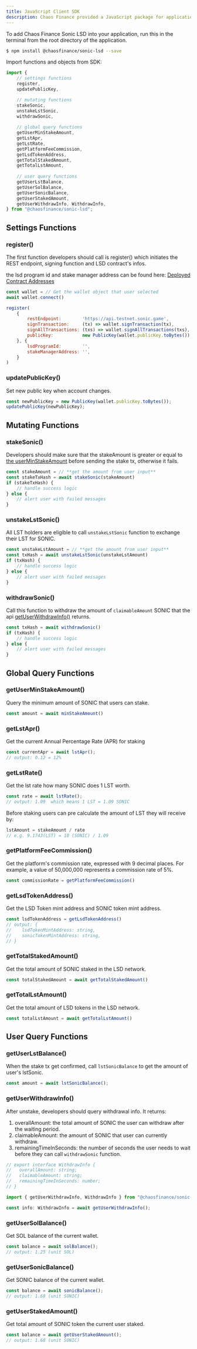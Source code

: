 ```yaml
---
title: JavaScript Client SDK
description: Chaos Finance provided a JavaScript package for application developers, making the adoption fast and robust.
---
```


To add Chaos Finance Sonic LSD into your application, run this in the terminal from the root directory of the application. 

```bash
$ npm install @chaosfinance/sonic-lsd --save
```

Import functions and objects from SDK:

```javascript
import {
    // settings functions
    register,
    updatePublicKey,

    // mutating functions
    stakeSonic,
    unstakeLstSonic,
    withdrawSonic,
    
    // global query functions
    getUserMinStakeAmount,
    getLstApr,
    getLstRate,
    getPlatformFeeCommission,
    getLsdTokenAddress,
    getTotalStakedAmount,
    getTotalLstAmount,
    
    // user query functions
    getUserLstBalance,
    getUserSolBalance,
    getUserSonicBalance,
    getUserStakedAmount,
    getUserWithdrawInfo, WithdrawInfo,
} from "@chaosfinance/sonic-lsd";
```

## Settings Functions

### register()

The first function developers should call is register() which initiates the REST endpoint, signing function and LSD contract's infos.

<Callout>the lsd program id and stake manager address can be found here: [Deployed Contract Addresses](contract-addresses)</Callout>

```javascript
const wallet = // Get the wallet object that user selected
await wallet.connect()

register(
    {
        restEndpoint:        'https://api.testnet.sonic.game',
        signTransaction:     (tx) => wallet.signTransaction(tx),
        signAllTransactions: (txs) => wallet.signAllTransactions(txs),
        publicKey:           new PublicKey(wallet.publicKey.toBytes()),
    }, {
        lsdProgramId:        '',
        stakeManagerAddress: '',
    }
)
```

### updatePublicKey()

Set new public key when account changes. 

```javascript
const newPublicKey = new PublicKey(wallet.publicKey.toBytes()); 
updatePublicKey(newPublicKey);
```


## Mutating Functions

### stakeSonic()

Developers should make sure that the stakeAmount is greater or equal to [the userMinStakeAmount](#getuserminstakeamount) before sending the stake tx, otherwise it fails.

```javascript
const stakeAmount = // **get the amount from user input**
const stakeTxHash = await stakeSonic(stakeAmount)
if (stakeTxHash) {
    // handle success logic
} else {
    // alert user with failed messages
}
```

### unstakeLstSonic()

All LST holders are eligible to call `unstakeLstSonic` function to exchange their LST for SONIC.

```javascript
const unstakeLstAmount = // **get the amount from user input**
const txHash = await unstakeLstSonic(unstakeLstAmount)
if (txHash) {
    // handle success logic
} else {
    // alert user with failed messages
}
```

### withdrawSonic()

Call this function to withdraw the amount of `claimableAmount` SONIC that the api [getUserWithdrawInfo\(\)](#getuserwithdrawinfo) returns.

```javascript
const txHash = await withdrawSonic()
if (txHash) {
    // handle success logic
} else {
    // alert user with failed messages
}
```

## Global Query Functions

### getUserMinStakeAmount()

Query the minimum amount of SONIC that users can stake.

```javascript
const amount = await minStakeAmount()
```

### getLstApr()
Get the current Annual Percentage Rate (APR) for staking

```javascript
const currentApr = await lstApr();
// output: 0.12 = 12%
```

### getLstRate()
Get the lst rate how many SONIC does 1 LST worth.

```javascript
const rate = await lstRate();
// output: 1.09  which means 1 LST = 1.09 SONIC
```

Before staking users can pre calculate the amount of LST they will receive by:

```javascript
lstAmount = stakeAmount / rate
// e.g. 9.1743(LST) = 10 (SONIC) / 1.09
```

### getPlatformFeeCommission()

Get the platform's commission rate, expressed with 9 decimal places. For example, a value of 50,000,000 represents a commission rate of 5%.

```javascript
const commissionRate = getPlatformFeeCommission()
```

### getLsdTokenAddress()

Get the LSD Token mint address and SONIC token mint address.

```javascript
const lsdTokenAddress = getLsdTokenAddress()
// output: {
//    lsdTokenMintAddress: string,
//    sonicTokenMintAddress: string,
// }
```

### getTotalStakedAmount()

Get the total amount of SONIC staked in the LSD network.

```javascript
const totalStakedAmount = await getTotalStakedAmount()
```

### getTotalLstAmount()

Get the total amount of LSD tokens in the LSD network.

```javascript
const totalLstAmount = await getTotalLstAmount()
```

## User Query Functions

### getUserLstBalance()

When the stake tx get confirmed, call `lstSonicBalance` to get the amount of user's lstSonic.

```javascript
const amount = await lstSonicBalance();
```

### getUserWithdrawInfo()
After unstake, developers should query withdrawal info. It returns:

1. overallAmount: the total amount of SONIC the user can withdraw after the waiting period.
2. claimableAmount: the amount of SONIC that user can currently withdraw.
3. remainingTimeInSeconds: the number of seconds the user needs to wait before they can call `withdrawSonic` function.

```javascript
// export interface WithdrawInfo {
//   overallAmount: string;
//   claimableAmount: string;
//   remainingTimeInSeconds: number;
// }

import { getUserWithdrawInfo, WithdrawInfo } from "@chaosfinance/sonic-lsd";

const info: WithdrawInfo = await getUserWithdrawInfo();
```


### getUserSolBalance()
Get SOL balance of the current wallet. 

```javascript
const balance = await solBalance();
// output: 1.25 (unit SOL)
```

### getUserSonicBalance()
Get SONIC balance of the current wallet. 

```javascript
const balance = await sonicBalance();
// output: 1.68 (unit SONIC)
```

### getUserStakedAmount()

Get total amount of SONIC token the current user staked.

```javascript
const balance = await getUserStakedAmount();
// output: 1.68 (unit SONIC)
```
